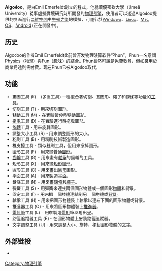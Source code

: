 {{orphan|time=2018-11-05T01:50:00+00:00}}
{{Infobox software
| name = Algodoo
| logo =
| logo alt = 
| screenshot = <!-- Image name is enough -->
| screenshot alt = 
| caption = 
| collapsible = 
| author = 
| developer = {{en-link|Algoryx Simulation AB}}
| released = {{Start date|2008|02|01|}} (Phun)<br>{{Start date|2009|08|31|}} (Algodoo)<br>{{Start date|2011|10|17|}} (Algodoo for Education & Algodoo Physics 2.0.1)<br>{{Start date|2013|4|17|}}(Algodoo)
| discontinued = 
| latest release version = 2.1.2
Android:未上架
| latest release date = {{Start date and age|2017|02|13|}}
| latest preview version = 
| latest preview date = <!-- {{Start date and age|YYYY|MM|DD|df=yes/no}} -->
| status = 
| programming language = 
| operating system = [[Microsoft_Windows|Microsoft Windows]], [[Mac_OS_X|Mac OS X]], [[iOS|iOS]], [[Android|Android]]
| platform = 
| size = 
| language = 
| language count = <!-- Number only -->
| language footnote = 
| genre = [[物理|物理]] [[沙盒類遊戲|沙盒]]
| license = 
| alexa = 
| website = {{URL|http://www.algodoo.com/}}
| standard = 
| AsOf = 
}}

'''Algodoo'''，是由Emil Ernerfeldt創立的程式。他就讀優密歐大學（Umeå University）從事虛擬實境研究時所開發的[[物理引擎|物理引擎]]，使用者可以透過Algodoo提供的界面進行[[二維空間|二維空間]]中[[牛頓力學|牛頓力學]]的模擬，可運行於[[Windows|Windows]]、[[Linux|Linux]]、[[Mac_OS|Mac OS]]、[[Android|Android]] (正在開發中){{来源请求}}。

== 历史 ==
Algodoo的作者Emil Ernerfeldt此前曾开发物理演算软件“Phun”，Phun一名意謂Physics（物理）與Fun（趣味）的結合。Phun雖然可說是免費軟體，但如果用於商業用途則需付費。现在Phun已被Algodoo取代。

==功能==
*畫圖工具 (K) - (多重工具) 一種複合著切割、畫圖形、繩子和鍊條等功能的[[工具|工具]]。
*切割工具 (T) - 用來切割圖形。
*移動工具 (M) - 在實驗暫停時移動圖形。
*[[拖曳|拖曳]]工具 (D) - 在實驗進行時拖曳圖形。
*[[旋轉|旋轉]]工具 - 用來旋轉圖形。
*調整大小工具 (R) - 用來調整圖形的大小。
*粉刷工具 (B) - 用粉刷技術製造圖形。
*橡皮擦工具 - 類似粉刷工具，但用來擦掉圖形。
*圖形工具 (P) - 用來畫普通[[圖形|圖形]]。
*[[齒輪|齒輪]]工具 (G) - 用來畫有[[軸承|軸承]]的齒輪的工具。
*矩形工具 (X) - 用來畫[[矩形|矩形]]圖形。
*圓形工具 (C) - 用來畫出[[圓形|圓形]]圖形。
*平面工具 (A) - 用來製造[[平面_(数学)|平面]]。
*鍊條工具 (N) - 用來畫[[鍊條|鍊條]]和[[繩子|繩子]]。
*彈簧工具 (S) - 用彈簧來連接兩個圖形物體或一個圖形[[物體|物體]]和背景。
*固定工具 (F) - 用來把一個物體連結到另一個物體或[[背景|背景]]。
*軸承工具 (H) - 用來把圖形物體裝上軸承以連結下面的圖形物體或背景。
*推進器工具 (O) - 用來將圖形物體裝上[[推進器|推進器]]。
*[[雷射筆|雷射筆]]工具 (L) - 用來製造[[雷射|雷射]]筆以射出[[光|光]]。
*路徑追蹤器工具 (E) - 在圖形物體上安裝路徑追蹤器。
*文字調整工具 (U) - 用來調整大小、旋轉、移動圖形物體的[[文字|文字]]。

== 外部链接 ==
*{{official site|http://www.algodoo.com/}}

[[Category:物理引擎|Category:物理引擎]]